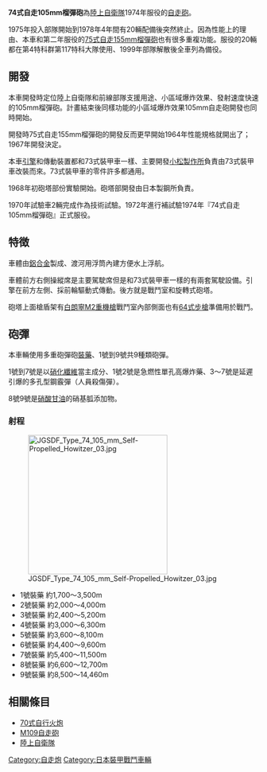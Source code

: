 {{Infobox Weapon
| name=74式自走105mm榴彈砲
|        image=File:JGSDF Type 74 105 mm Self-Propelled Howitzer 02.jpg
|   image_size=280px
|      caption=74式自走105mm榴彈砲
|origin={{flagicon|JPN}} 日本
|type=[[自走砲|自走砲]]
<!-- 服役記錄 -->
|service= 1974年－1999年
|used_by={{flagicon|JPN}} 日本
|wars= 
<!-- 生產歷史 -->
|designer= 小松製作所
|design_date=1964年
|manufacturer=小松製作所
|unit_cost=
|production_date=1973年
|number= 20輛
|variants= 
|is_vehicle=yes
|       length=5.78 m 
|        width=2.87 m 
|       height=3.20 m 
|       weight=16.3噸
|   suspension=油氣壓
|   speed=50km/h 6km/h渡水
|        vehicle_range=300km
|      primary_armament=30倍径105mm榴彈砲
|    secondary_armament=[[白朗寧M2重機槍|白朗寧M2重機槍]]
|       armour=[[鋁合金|鋁合金]]
|       engine=[[三菱|三菱]]4ZF<br />V型氣冷4汽缸[[柴油引擎|柴油引擎]]
|           kW=
|         crew=4車員
|    engine_power= 300 hp/2,200 rpm
|        pw_ratio= 
|clearance=
}}
'''74式自走105mm榴彈砲'''為[[陸上自衛隊|陸上自衛隊]]1974年服役的[[自走砲|自走砲]]。

1975年投入部隊開始到1978年4年間有20輛配備後突然終止。因為性能上的理由、本車和第二年服役的[[75式自走155mm榴彈砲|75式自走155mm榴彈砲]]也有很多重複功能。服役的20輛都在第4特科群第117特科大隊使用、1999年部隊解散後全車列為備役。

== 開發 ==
本車開發時定位陸上自衛隊和前線部隊支援用途、小區域爆炸效果、發射速度快速的105mm榴彈砲。計畫結束後同樣功能的小區域爆炸效果105mm自走砲開發也同時開始。

開發時75式自走155mm榴彈砲的開發反而更早開始1964年性能規格就開出了；1967年開發決定。

本車[[引擎|引擎]]和傳動裝置都和73式裝甲車一樣、主要開發[[小松製作所|小松製作所]]負責由73式裝甲車改裝而來。73式裝甲車的零件許多都通用。

1968年初砲塔部份實驗開始。砲塔部開發由日本製鋼所負責。

1970年試驗車2輛完成作為技術試驗。1972年進行補試驗1974年『74式自走105mm榴彈砲』正式服役。

== 特徴 ==
車體由[[鋁合金|鋁合金]]製成、渡河用浮筒內建方便水上浮航。

車體前方右側操縱席是主要駕駛席但是和73式裝甲車一樣的有兩套駕駛設備。引擎在前方左側、採前輪驅動式傳動。後方就是戰鬥室和旋轉式砲塔。

砲塔上面槍盾架有[[白朗寧M2重機槍|白朗寧M2重機槍]]戰鬥室內部側面也有[[豐和64式7.62毫米自動步槍|64式步槍]]準備用於戰鬥。

== 砲彈 ==
本車輛使用多重砲彈砲[[裝藥|裝藥]]、1號到9號共9種類砲彈。

1號到7號是以[[硝化纖維|硝化纖維]]當主成分、1號2號是急燃性單孔高爆炸藥、3～7號是延遲引爆的多孔型鋼霰彈（人員殺傷彈）。

8號9號是[[硝酸甘油|硝酸甘油]]的硝基胍添加物。

=== 射程 ===
[[File:JGSDF_Type_74_105_mm_Self-Propelled_Howitzer_03.jpg|280px]]
* 1號裝藥 約1,700～3,500m
* 2號裝藥 約2,000～4,000m
* 3號裝藥 約2,400～5,200m
* 4號裝藥 約3,000～6,300m
* 5號裝藥 約3,600～8,100m
* 6號裝藥 約4,400～9,600m
* 7號裝藥 約5,400～11,500m
* 8號裝藥 約6,600～12,700m
* 9號裝藥 約8,500～14,460m

== 相關條目 ==
*[[70式自行火炮|70式自行火炮]]
*[[M109自走砲|M109自走砲]]
*[[陸上自衛隊|陸上自衛隊]]

{{自衛隊裝甲戰鬥車輛}}

[[Category:自走炮|Category:自走炮]]
[[Category:日本裝甲戰鬥車輛|Category:日本裝甲戰鬥車輛]]